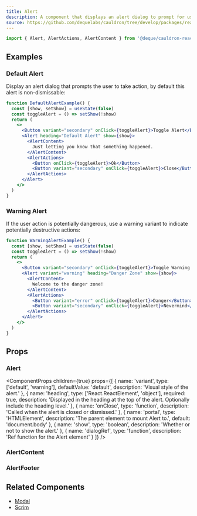 ```yaml
---
title: Alert
description: A component that displays an alert dialog to prompt for user action.
source: https://github.com/dequelabs/cauldron/tree/develop/packages/react/src/components/Alert/index.tsx
---
```



```jsx
import { Alert, AlertActions, AlertContent } from '@deque/cauldron-react'
```

## Examples

### Default Alert

Display an alert dialog that prompts the user to take action, by default this alert is non-dismissable:

```jsx example
function DefaultAlertExample() {
  const [show, setShow] = useState(false)
  const toggleAlert = () => setShow(!show)
  return (
    <>
      <Button variant="secondary" onClick={toggleAlert}>Toggle Alert</Button>
      <Alert heading="Default Alert" show={show}>
        <AlertContent>
          Just letting you know that something happened.
        </AlertContent>
        <AlertActions>
          <Button onClick={toggleAlert}>Ok</Button>
          <Button variant="secondary" onClick={toggleAlert}>Close</Button>
        </AlertActions>
      </Alert>
    </>
  )
}
```

### Warning Alert

If the user action is potentially dangerous, use a warning variant to indicate potentially destructive actions:

```jsx example
function WarningAlertExample() {
  const [show, setShow] = useState(false)
  const toggleAlert = () => setShow(!show)
  return (
    <>
      <Button variant="secondary" onClick={toggleAlert}>Toggle Warning Alert</Button>
      <Alert variant="warning" heading="Danger Zone" show={show}>
        <AlertContent>
          Welcome to the danger zone!
        </AlertContent>
        <AlertActions>
          <Button variant="error" onClick={toggleAlert}>Danger</Button>
          <Button variant="secondary" onClick={toggleAlert}>Nevermind</Button>
        </AlertActions>
      </Alert>
    </>
  )
}
```

## Props

### Alert

<ComponentProps
  children={true}
  props={[
    {
      name: 'variant',
      type: ['default', 'warning'],
      defaultValue: 'default',
      description: 'Visual style of the alert.'
    },
    {
      name: 'heading',
      type: ['React.ReactElement', 'object'],
      required: true,
      description: 'Displayed in the heading at the top of the alert. Optionally include the heading level.'
    },
    {
      name: 'onClose',
      type: 'function',
      description: 'Called when the alert is closed or dismissed.'
    },
    {
      name: 'portal',
      type: 'HTMLElement',
      description: 'The parent element to mount Alert to.',
      default: 'document.body'
    },
    {
      name: 'show',
      type: 'boolean',
      description: 'Whether or not to show the alert.'
    },
    {
      name: 'dialogRef',
      type: 'function',
      description: 'Ref function for the Alert element'
    }
  ]}
/>

### AlertContent

<ComponentProps
  children={true}
  className={true}
/>

### AlertFooter

<ComponentProps
  children={true}
  className={true}
/>


## Related Components

- [Modal](./Modal)
- [Scrim](./Scrim)